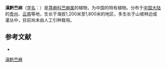 {{Speciesbox
| name = 滇黔苎麻
| status = 
| status_system = 
| image =
| genus = Boehmeria
| species = pseudotricuspis
| authority = W. T. Wang
}}

'''滇黔苎麻'''（[[学名|学名]]：{{lang|la|''Boehmeria pseudotricuspis''}}）是[[荨麻科|荨麻科]][[苎麻属|苎麻属]]的植物，为中国的特有植物。分布于[[中国大陆|中国大陆]]的[[贵州|贵州]]、[[云南|云南]]等地，生长于海拔1,200米至1,800米的地区，多生长于山坡林边或灌丛中，目前尚未由人工引种栽培。

== 参考文献 ==
<div class="references-small">
* {{cite web| url =http://www.bioinfo.cn/db05/KmzwSpecies.php?action=view&id=22773| title =滇黔苎麻| work =《中国高等植物数据库全库》| publisher =中国科学院微生物研究所| author =昆明植物研究所| accessdate =2009-02-25| deadurl =yes| archiveurl =https://web.archive.org/web/20160305010012/http://www.bioinfo.cn/db05/KmzwSpecies.php?action=view&id=22773| archivedate =2016-03-05}}
</div>
{{Taxonbar|from=Q15231710}}

[[Category:苎麻属|滇黔苎麻]]


{{植物小作品}}